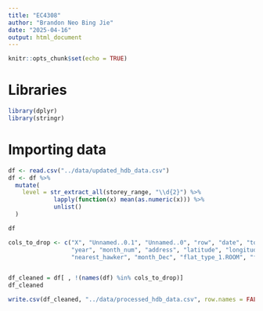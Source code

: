 ```yaml
---
title: "EC4308"
author: "Brandon Neo Bing Jie"
date: "2025-04-16"
output: html_document
---
```


```r
knitr::opts_chunk$set(echo = TRUE)
```

# Libraries

```r
library(dplyr)
library(stringr)

```

# Importing data

```r

df <- read.csv("../data/updated_hdb_data.csv")
df <- df %>%
  mutate(
    level = str_extract_all(storey_range, "\\d{2}") %>% 
             lapply(function(x) mean(as.numeric(x))) %>% 
             unlist()
  ) 

df
```

```r
cols_to_drop <- c("X", "Unnamed..0.1", "Unnamed..0", "row", "date", "town", "flat_type", "block", "street_name", "storey_range", "flat_model", "lease_commence_date",
                  "year", "month_num", "address", "latitude", "longitude", "mrt_stations_within_1km", "nearest_mrt_station", "pri_schs_within_1km", "hawkers_within_1km",
                  "nearest_hawker", "month_Dec", "flat_type_1.ROOM", "flat_type_MULTI.GENERATION", "town_ANG.MO.KIO", "remaining_lease")


df_cleaned = df[ , !(names(df) %in% cols_to_drop)]
df_cleaned

write.csv(df_cleaned, "../data/processed_hdb_data.csv", row.names = FALSE)
```